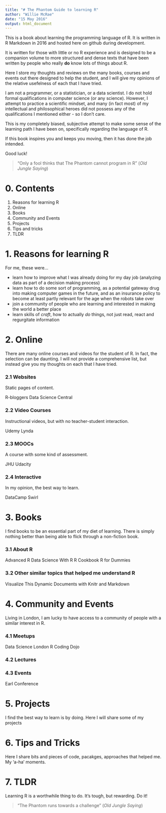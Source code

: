 ```yaml
---
title: "# The Phantom Guide to learning R"
author: "Willie McRae"
date: "15 May 2016"
output: html_document 
---
```

This is a book about learning the programming language of R. It is written in R Markdown in 2016 and hosted here on github during development.

It is written for those with little or no R experience and is designed to be a companion volume to more structured and dense texts that have been written by people who really **do** know lots of things about R.

Here I store my thoughts and reviews on the many books, courses and events out there designed to help the student, and I will give my opinions of the relative usefelness of each that I have tried.

I am not a programmer, or a statistician, or a data scientist. I do not hold formal qualifications in computer science (or any science). However, I attempt to practice a scientific mindset, and many (in fact most) of my intellectual and philosophical heroes did not possess any of the qualifications I mentioned either - so I don't care.

This is my completely biased, subjective attempt to make some sense of the learning path I have been on, specifically regarding the language of R.

If this book inspires you and keeps you moving, then it has done the job intended.

Good luck!

> "Only a fool thinks that The Phantom cannot program in R"
(*Old Jungle Saying*)

# 0. Contents

1. Reasons for learning R
2. Online 
3. Books
4. Community and Events
5. Projects 
6. Tips and tricks
7. TLDR 

# 1. Reasons for learning R

For me, these were...

- learn how to improve what I was already doing for my day job (analyzing data as part of a decision making process)
- learn how to do some sort of programming, as a potential gateway drug into making computer games in the future, and as an insurance policy to become at least partly relevant for the age when the robots take over
- join a community of people who are learning and interested in making the world a better place
- learn skills of *craft*, how to actually *do* things, not just read, react and regurgitate information

# 2. Online

There are many online courses and videos for the student of R. In fact, the selection can be daunting. I will not provide a comprehensive list, but instead give you my thoughts on each that I have tried.

### 2.1 Websites

Static pages of content.

R-bloggers
Data Science Central

### 2.2 Video Courses

Instructional videos, but with no teacher-student interaction.

Udemy
Lynda

### 2.3 MOOCs

A course with some kind of assessment.

JHU
Udacity

### 2.4 Interactive

In my opinion, the best way to learn.

DataCamp
Swirl

# 3. Books

I find books to be an essential part of my diet of learning. There is simply nothing better than being able to flick through a non-fiction book.

### 3.1 About R 

Advanced R
Data Science With R
R Cookbook
R for Dummies

### 3.2 Other similar topics that helped me understand R

Visualize This
Dynamic Documents with Knitr and Markdown

# 4. Community and Events

Living in London, I am lucky to have access to a community of people with a similar interest in R. 

### 4.1 Meetups

Data Science London
R Coding Dojo

### 4.2 Lectures

### 4.3 Events

Earl Conference

#  5. Projects

I find the best way to learn is by doing. Here I will share some of my projects

# 6. Tips and Tricks

Here I share bits and pieces of code, pacakges, approaches that helped me. My 'a-ha' moments.

# 7. TLDR

Learning R is a worthwhile thing to do. It's tough, but rewarding. Do it!

> "The Phantom runs towards a challenge"
(*Old Jungle Saying*)


